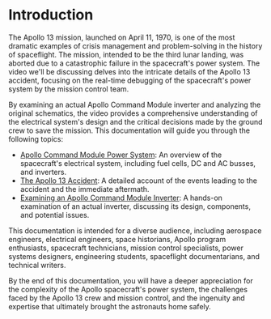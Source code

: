 
# Introduction

The Apollo 13 mission, launched on April 11, 1970, is one of the most dramatic examples of crisis management and problem-solving in the history of spaceflight. The mission, intended to be the third lunar landing, was aborted due to a catastrophic failure in the spacecraft's power system. The video we'll be discussing delves into the intricate details of the Apollo 13 accident, focusing on the real-time debugging of the spacecraft's power system by the mission control team.

By examining an actual Apollo Command Module inverter and analyzing the original schematics, the video provides a comprehensive understanding of the electrical system's design and the critical decisions made by the ground crew to save the mission. This documentation will guide you through the following topics:

- [Apollo Command Module Power System](/command-module-power-system): An overview of the spacecraft's electrical system, including fuel cells, DC and AC busses, and inverters.
- [The Apollo 13 Accident](/apollo-13-accident): A detailed account of the events leading to the accident and the immediate aftermath.
- [Examining an Apollo Command Module Inverter](/examining-command-module-inverter): A hands-on examination of an actual inverter, discussing its design, components, and potential issues.

<Callout type="info">
This documentation is intended for a diverse audience, including aerospace engineers, electrical engineers, space historians, Apollo program enthusiasts, spacecraft technicians, mission control specialists, power systems designers, engineering students, spaceflight documentarians, and technical writers.
</Callout>

By the end of this documentation, you will have a deeper appreciation for the complexity of the Apollo spacecraft's power system, the challenges faced by the Apollo 13 crew and mission control, and the ingenuity and expertise that ultimately brought the astronauts home safely.
